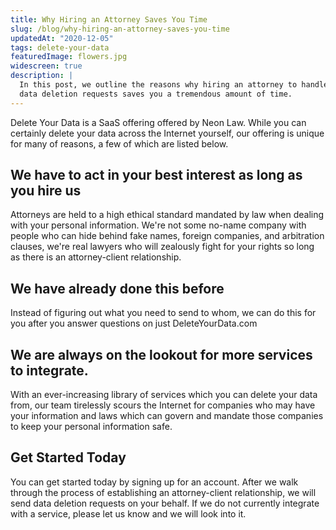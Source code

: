 ```yaml
---
title: Why Hiring an Attorney Saves You Time
slug: /blog/why-hiring-an-attorney-saves-you-time
updatedAt: "2020-12-05"
tags: delete-your-data
featuredImage: flowers.jpg
widescreen: true
description: |
  In this post, we outline the reasons why hiring an attorney to handle your
  data deletion requests saves you a tremendous amount of time.
---
```


Delete Your Data is a SaaS offering offered by Neon Law. While you can certainly
delete your data across the Internet yourself, our offering is unique for many
of reasons, a few of which are listed below.

## We have to act in your best interest as long as you hire us

Attorneys are held to a high ethical standard mandated by law when dealing with
your personal information. We're not some no-name company with people who can
hide behind fake names, foreign companies, and arbitration clauses, we're real
lawyers who will zealously fight for your rights so long as there is an
attorney-client relationship.

## We have already done this before

Instead of figuring out what you need to send to whom, we can do this for you
after you answer questions on just DeleteYourData.com

## We are always on the lookout for more services to integrate.

With an ever-increasing library of services which you can delete your data from,
our team tirelessly scours the Internet for companies who may have your
information and laws which can govern and mandate those companies to keep your
personal information safe.

## Get Started Today

You can get started today by signing up for an account. After we walk through
the process of establishing an attorney-client relationship, we will send data
deletion requests on your behalf. If we do not currently integrate with a
service, please let us know and we will look into it.

